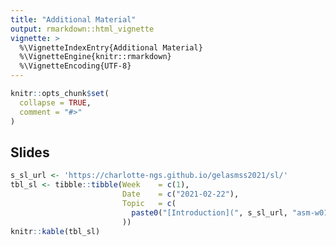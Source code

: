```yaml
---
title: "Additional Material"
output: rmarkdown::html_vignette
vignette: >
  %\VignetteIndexEntry{Additional Material}
  %\VignetteEngine{knitr::rmarkdown}
  %\VignetteEncoding{UTF-8}
---
```


```r
knitr::opts_chunk$set(
  collapse = TRUE,
  comment = "#>"
)
```

## Slides

```r
s_sl_url <- 'https://charlotte-ngs.github.io/gelasmss2021/sl/'
tbl_sl <- tibble::tibble(Week    = c(1),
                         Date    = c("2021-02-22"),
                         Topic   = c(
                           paste0("[Introduction](", s_sl_url, "asm-w01-v01-intro.pdf)", collapse = '')
                         ))
knitr::kable(tbl_sl)
```

